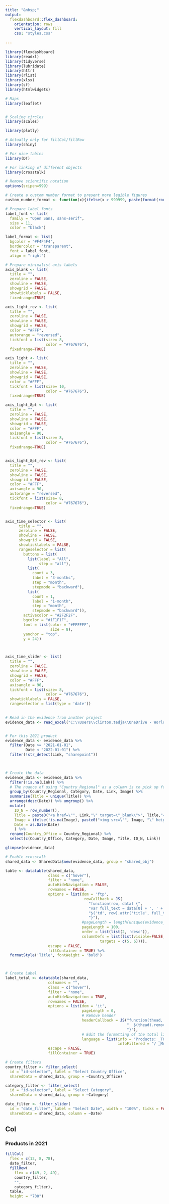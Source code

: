 ---
title: "&nbsp;"
output: 
  flexdashboard::flex_dashboard:
    orientation: rows
    vertical_layout: fill
    css: "styles.css"
    
---

```{r setup, include=FALSE}
library(flexdashboard)
library(readxl)
library(tidyverse)
library(lubridate)
library(httr)
library(rlist)
library(xlsx)
library(sf)
library(htmlwidgets)

# Maps
library(leaflet)


# Scaling circles
library(scales)

library(plotly)

# Actually only for fillCol/fillRow
library(shiny)

# For nice tables
library(DT)

# For linking of different objects
library(crosstalk)

# Remove scientific notation
options(scipen=999)

# Create a custom number format to present more legible figures
custom_number_format <- function(x){ifelse(x > 999999, paste(format(round((x/1000000), 1), nsmall=1, big.mark=","),"M"), format(round(x), nsmall=0, big.mark=","))}
```

```{r Other Prep, include=FALSE}
# Prepare label fonts
label_font <- list(
  family = "Open Sans, sans-serif",
  size = 11,
  color = "black")

label_format <- list(
  bgcolor = "#F4F4F4",
  bordercolor = "transparent",
  font = label_font,
  align = "right")

# Prepare minimalist axis labels
axis_blank <- list(
  title = "",
  zeroline = FALSE,
  showline = FALSE,
  showgrid = FALSE,
  showticklabels = FALSE,
  fixedrange=TRUE)

axis_light_rev <- list(
  title = "",
  zeroline = FALSE,
  showline = FALSE,
  showgrid = FALSE,
  color = "#FFF",
  autorange = "reversed",
  tickfont = list(size= 8,
                  color = "#767676"),
  fixedrange=TRUE)

axis_light <- list(
  title = "",
  zeroline = FALSE,
  showline = FALSE,
  showgrid = FALSE,
  color = "#FFF",
  tickfont = list(size= 10,
                  color = "#767676"),
  fixedrange=TRUE)

axis_light_8pt <- list(
  title = "",
  zeroline = FALSE,
  showline = FALSE,
  showgrid = FALSE,
  color = "#FFF",
  axisangle = 90,
  tickfont = list(size= 8,
                  color = "#767676"),
  fixedrange=TRUE)


axis_light_8pt_rev <- list(
  title = "",
  zeroline = FALSE,
  showline = FALSE,
  showgrid = FALSE,
  color = "#FFF",
  axisangle = 90,
  autorange = "reversed",
  tickfont = list(size= 8,
                  color = "#767676"),
  fixedrange=TRUE)


axis_time_selector <- list(
      title = "",
      zeroline = FALSE,
      showline = FALSE,
      showgrid = FALSE,
      showticklabels = FALSE,
      rangeselector = list(
        buttons = list(
          list(label = "All",
               step = "all"),
          list(
            count = 3,
            label = "3-months",
            step = "month",
            stepmode = "backward"),
          list(
            count = 1,
            label = "1-month",
            step = "month",
            stepmode = "backward")),
        activecolor = "#2F2F2F",
        bgcolor = "#1F1F1F",
        font = list(color = "#FFFFFF",
                    size = 8),
        yanchor = "top",
        y = 24))



axis_time_slider <- list(
  title = "",
  zeroline = FALSE,
  showline = FALSE,
  showgrid = FALSE,
  color = "#FFF",
  axisangle = 90,
  tickfont = list(size= 8,
                  color = "#767676"),
  showticklabels = FALSE,
  rangeselector = list(type = 'date'))
      
```


``` {r Data, include=FALSE}
# Read in the evidence from another project
evidence_data <- read_excel("C:\\Users\\clinton.tedja\\OneDrive - World Food Programme\\Documents (OneDrive)\\Data\\Evidence_Backend\\Evidence_Mapping.xlsx")


# For this 2021 product
evidence_data <- evidence_data %>%
  filter(Date >= "2021-01-01", 
         Date < "2022-01-01") %>%
  filter(!str_detect(Link, "sharepoint"))
  


# Create the data
evidence_data <- evidence_data %>%
  filter(!is.na(Link)) %>%
  # The nuance of using "Country_Regional" as a column is to pick up for groupings of regional products
  group_by(Country_Regional, Category, Date, Link, Image) %>%
  summarise(Title = unique(Title)) %>%
  arrange(desc(Date)) %>% ungroup() %>%
  mutate(
    ID_N = row_number(),
    Title = paste0("<a href=\"", Link,"\" target=\"_blank\">", Title,"</a>"),
    Image = ifelse(!is.na(Image), paste0("<img src=\"", Image, "\" height=\"52\"></img>"), ""),
    Date = as.Date(Date)
    ) %>%
  rename(Country_Office = Country_Regional) %>%
  select(c(Country_Office, Category, Date, Image, Title, ID_N, Link))

glimpse(evidence_data)

# Enable crosstalk
shared_data <- SharedData$new(evidence_data, group = "shared_obj")


```


```{r Table}
table <- datatable(shared_data,
                   class = c("hover"),
                   filter = "none",
                   autoHideNavigation = FALSE,
                   rownames = FALSE,
                   options = list(dom = 'ftp', 
                                   rowCallback = JS(
                                     "function(row, data) {",
                                     "var full_text = data[0] + ', ' + data[1]",
                                     "$('td', row).attr('title', full_text);",
                                     "}"),
                                  #pageLength = length(unique(evidence_table$ID_N)))
                                  pageLength = 100,
                                  order = list(list(2, 'desc')),
                                  columnDefs = list(list(visible=FALSE,
                                          targets = c(5, 6)))),
                   escape = FALSE,
                   fillContainer = TRUE) %>%
  formatStyle('Title', fontWeight = 'bold')



# Create Label
label_total <- datatable(shared_data,
                   colnames = "",
                   class = c("hover"),
                   filter = "none",
                   autoHideNavigation = TRUE,
                   rownames = FALSE,
                   options = list(dom = 'it',
                                  pageLength = 0,
                                  # Remove header
                                  headerCallback = JS("function(thead, data, start, end, display){",
                                                      "  $(thead).remove();",
                                                      "}"),
                                  # Edit the formatting of the total list
                                  language = list(info = "Products: _TOTAL_",
                                                  infoFiltered = "/ _MAX_ records")),
                   escape = FALSE,
                   fillContainer = TRUE)

```


```{r Filters, include=FALSE}
# Create filters
country_filter <- filter_select(
  id = "id-selector", label = "Select Country Office", 
  sharedData = shared_data, group = ~Country_Office)

category_filter <- filter_select(
  id = "id-selector", label = "Select Category", 
  sharedData = shared_data, group = ~Category)

date_filter <- filter_slider(
  id = "date_filter", label = "Select Date", width = "100%", ticks = FALSE,
  sharedData = shared_data, column = ~Date)
```


Col
-------------------------------------

### Products in 2021 {.bgwhite}
``` {r}

fillCol(
  flex = c(12, 8, 78),
  date_filter,
  fillRow(
    flex = c(49, 2, 49),
    country_filter,
    "",
    category_filter),
  table,
  height = "700")

```

